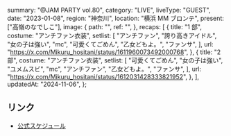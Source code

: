   summary: "@JAM PARTY vol.80",
  category: "LIVE",
  liveType: "GUEST",
  date: "2023-01-08",
  region: "神奈川",
  location: "横浜 MM ブロンテ",
  present: ["高嶺のなでしこ"],
  image: {
    path: "",
    ref: "",
  },
  recaps: [
    {
      title: "1 部",
      costume: "アンチファン衣装",
      setlist: [
        "アンチファン",
        "誇り高きアイドル",
        "女の子は強い",
        "mc",
        "可愛くてごめん",
        "乙女どもよ。",
        "ファンサ",
      ],
      url: "https://x.com/Mikuru_hositani/status/1611960073492000768",
    },
    {
      title: "2 部",
      costume: "アンチファン衣装",
      setlist: [
        "可愛くてごめん",
        "女の子は強い",
        "ユメムスビ",
        "mc",
        "アンチファン",
        "乙女どもよ。",
        "ファンサ",
      ],
      url: "https://x.com/Mikuru_hositani/status/1612031428333821952",
    },
  ],
  updatedAt: "2024-11-06",
};

## リンク

- [公式スケジュール](https://takanenonadeshiko.jp/?p=617)
